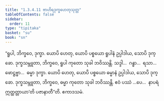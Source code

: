 ```yaml
---
title: "1.3.4.11 ဗာဟိရဒုက္ခဟေတုသုတ္တ"
tableOfContents: false
sidebar:
  order: 11
type: "tipitaka"
basket: "su"
book: "sn"
---
```



<DynamicBreadcrumb />

<Division number="144" book="sn" e="ch" v="18" p="300">

<Paragraph number="803" book="sn">
“ရူပါ, ဘိက္ခဝေ, ဒုက္ခာ. ယောပိ ဟေတု, ယောပိ ပစ္စယော ရူပါနံ ဥပ္ပါဒါယ, သောပိ ဒုက္ခော. ဒုက္ခသမ္ဘူတာ, ဘိက္ခဝေ, ရူပါ ကုတော သုခါ ဘဝိဿန္တိ. သဒ္ဒါ…  ဂန္ဓာ…  ရသာ…  ဖောဋ္ဌဗ္ဗာ…  ဓမ္မာ ဒုက္ခာ. ယောပိ ဟေတု, ယောပိ ပစ္စယော ဓမ္မာနံ ဥပ္ပါဒါယ, သောပိ ဒုက္ခော. ဒုက္ခသမ္ဘူတာ, ဘိက္ခဝေ, ဓမ္မာ ကုတော သုခါ ဘဝိဿန္တိ. ဧဝံ ပဿံ …ပေ…  နာပရံ ဣတ္ထတ္တာယာ’တိ ပဇာနာတီ”တိ.

</Paragraph>
</Division>

<Paragraph number="804" type="center" book="sn">
ဧကာဒသမံ.
</Paragraph>